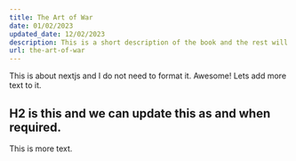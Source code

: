 ```yaml
---
title: The Art of War
date: 01/02/2023
updated_date: 12/02/2023
description: This is a short description of the book and the rest will be added soon.
url: the-art-of-war
---
```


This is about nextjs and I do not need to format it. Awesome! Lets add more text to it.

## H2 is this and we can update this as and when required.

This is more text.
